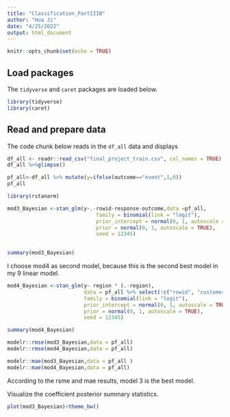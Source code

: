 ```yaml
---
title: "Classification_PartIIIB"
author: "Hua Ji"
date: "4/25/2022"
output: html_document
---
```


```r
knitr::opts_chunk$set(echo = TRUE)
```
## Load packages
The `tidyverse` and `caret` packages are loaded below.

```r
library(tidyverse)
library(caret)
```

## Read and prepare data

The code chunk below reads in the `df_all` data and displays 

```r
df_all <- readr::read_csv("final_project_train.csv", col_names = TRUE)
df_all %>%glimpse()
```

```r
pf_all<-df_all %>% mutate(y=ifelse(outcome=="event",1,0))
pf_all
```


```r
library(rstanarm)
```
```r
mod3_Bayesian <-stan_glm(y~.-rowid-response-outcome,data =pf_all, 
                             family = binomial(link = "logit"),
                             prior_intercept = normal(0, 1, autoscale = TRUE),
                             prior = normal(0, 1, autoscale = TRUE),
                             seed = 12345)
                            
```


```r
summary(mod3_Bayesian)
```

I choose mod4 as second model, because this is the second best model in my 9 linear model.

```r
mod4_Bayesian <-stan_glm(y~ region * (.-region), 
                         data = pf_all %>% select(!c("rowid", "customer", "response","outcome")), 
                         family = binomial(link = "logit"), 
                         prior_intercept = normal(0, 1, autoscale = TRUE),
                         prior = normal(0, 1, autoscale = TRUE),
                         seed = 12345)

```



```r
summary(mod4_Bayesian)
```


```r
modelr::rmse(mod3_Bayesian,data = pf_all)
modelr::rmse(mod4_Bayesian,data = pf_all)

modelr::mae(mod3_Bayesian,data = pf_all )
modelr::mae(mod4_Bayesian,data = pf_all)
``` 
According to the rsme and mae results, model 3 is the best model.

Visualize the coefficient posterior summary statistics. 
```r
plot(mod3_Bayesian)+theme_bw()
```